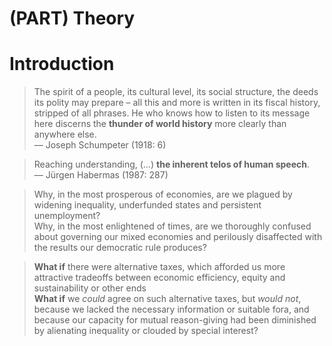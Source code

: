 \mainmatter

# (PART) Theory {-}

# Introduction

> The spirit of a people, its cultural level, its social structure, the deeds its polity may prepare – all this and more is written in its fiscal history, stripped of all phrases.
> He who knows how to listen to its message here discerns the **thunder of world history** more clearly than anywhere else.  
> –– Joseph Schumpeter (1918: 6)

> Reaching understanding, (...) **the inherent telos of human speech**.  
> –– Jürgen Habermas (1987: 287)

<!-- ![Citizens preparing the press conference at the 2014 CiviCon Citizen -->
<!-- Conference](https://dl.dropboxusercontent.com/u/5341489/images/civicon-prep-poster_small.jpg) -->


> Why, in the most prosperous of economies, are we plagued by widening inequality, underfunded states and persistent unemployment?  
> Why, in the most enlightened of times, are we thoroughly confused about governing our mixed economies and perilously disaffected with the results our democratic rule produces? 
 
> **What if** there were alternative taxes, which afforded us more attractive tradeoffs between economic efficiency, equity and sustainability or other ends  
> **What if** we *could* agree on such alternative taxes, but *would not*, because we lacked the necessary information or suitable fora, and because our capacity for mutual reason-giving had been diminished by alienating inequality or clouded by special interest?
